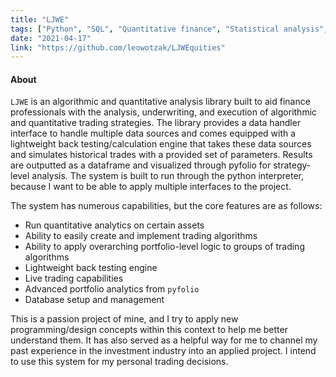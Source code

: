 ```yaml
---
title: "LJWE"
tags: ["Python", "SQL", "Quantitative finance", "Statistical analysis", "Trading", "Algorithmic trading", "Investment analysis", "Portfolio management"]
date: "2021-04-17"
link: "https://github.com/leowotzak/LJWEquities"
---
```



#### About

`LJWE` is an algorithmic and quantitative analysis library built to aid finance professionals with the analysis, underwriting, and execution of algorithmic and quantitative trading strategies. The library provides a data handler interface to handle multiple data sources and comes equipped with a lightweight back testing/calculation engine that takes these data sources and simulates historical trades with a provided set of parameters. Results are outputted as a dataframe and visualized through pyfolio for strategy-level analysis. The system is built to run through the python interpreter, because I want to be able to apply multiple interfaces to the project.

The system has numerous capabilities, but the core features are as follows:

* Run quantitative analytics on certain assets
* Ability to easily create and implement trading algorithms
* Ability to apply overarching portfolio-level logic to groups of trading algorithms
* Lightweight back testing engine
* Live trading capabilities
* Advanced portfolio analytics from `pyfolio`
* Database setup and management

This is a passion project of mine, and I try to apply new programming/design concepts within this context to help me better understand them. It has also served as a helpful way for me to channel my past experience in the investment industry into an applied project. I intend to use this system for my personal trading decisions.





